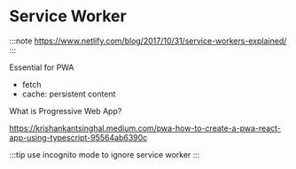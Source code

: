 # Service Worker

:::note
https://www.netlify.com/blog/2017/10/31/service-workers-explained/
:::

Essential for PWA

- fetch
- cache: persistent content

What is Progressive Web App?

https://krishankantsinghal.medium.com/pwa-how-to-create-a-pwa-react-app-using-typescript-95564ab6390c

:::tip
use incognito mode to ignore service worker
:::
